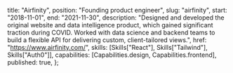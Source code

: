 
  title: "Airfinity",
  position: "Founding product engineer",
  slug: "airfinity",
  start: "2018-11-01",
  end: "2021-11-30",
  description:
    "Designed and developed the original website and data intelligence product, which gained significant traction during COVID. Worked with data science and backend teams to build a flexible API for delivering custom, client-tailored views.",
  href: "https://www.airfinity.com/",
  skills: [Skills["React"], Skills["Tailwind"], Skills["Auth0"]],
  capabilities: [Capabilities.design, Capabilities.frontend],
  published: true,
};
